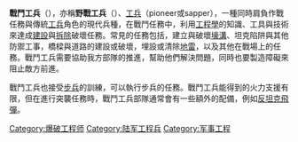 {{expand|time=2010-09-28T03:09:01+00:00}}
{{unreferenced|time=2010-09-28T03:09:01+00:00}}
'''戰鬥工兵'''（{{lang-en|Combat engineer}}），亦稱'''野戰工兵'''（{{lang|en|field engineer}}）、[[工兵|工兵]]（pioneer或sapper），一種同時肩負作戰任務與傳統[[工兵|工兵]]角色的現代兵種，在戰鬥任務中，利用[[工程學|工程學]]的知識、工具與技術來達成[[建設|建設]]與[[拆除|拆除]]破壞任務。常見的任務包括，建立與破壞[[壕溝|壕溝]]、坦克陷阱與其他防禦工事，橋樑與道路的建設或破壞，埋設或清除[[地雷|地雷]]，以及其他在戰場上的任務。戰鬥工兵需要協助我方部隊的推進，幫助他們解決問題，同時也要製造障礙來阻止敵方前進。

戰鬥工兵也接受[[步兵|步兵]]的訓練，可以執行步兵的任務。戰鬥工兵能得到的火力支援有限，但在進行突襲任務時，戰鬥工兵部隊通常會有一些額外的配備，例如[[反坦克飛彈|反坦克飛彈]]。

{{Mil-stub}}
[[Category:爆破工程师|Category:爆破工程师]]
[[Category:陆军工程兵|Category:陆军工程兵]]
[[Category:军事工程|Category:军事工程]]